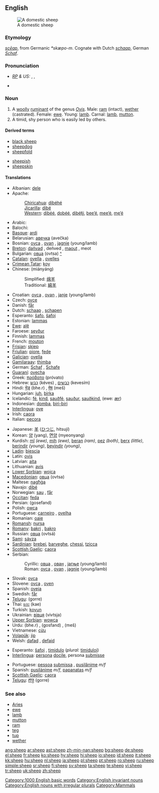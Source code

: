 {{wikipedia|dab=sheep (disambiguation)|sheep}}
==English==
[[Image:Ovis orientalis aries 'Skudde' (aka).jpg|thumb|A domestic sheep]]

===Etymology===
{{OE.}} ''[[sceap|scēap]]'', from Germanic ''*skæpo-m''.  Cognate with Dutch ''[[schaap]]'', German ''[[Schaf]]''.

===Pronunciation===
* ''[[RP]] & US:'' {{AHD|shēp}}, {{IPA|/ʃiːp/}}, {{SAMPA|/Si:p/}}
*{{audio|en-us-sheep.ogg|Audio (US)}}
*:{{IPAchar|[[Rhymes:English:-iːp|Rhymes: -iːp]]}}

===Noun===
{{wikipedia}}
{{en-noun|sheep}}

# A [[woolly]] [[ruminant]] of the genus ''[[Ovis]]''. Male: [[ram]] (intact), [[wether]] (castrated). Female: [[ewe]]. Young: [[lamb]]. Carnal: [[lamb]], [[mutton]].
# A timid, shy person who is easily led by others.

====Derived terms====
{{top2}}
*[[black sheep]]
*[[sheepdog]]
*[[sheepfold]]
{{mid2}}
*[[sheepish]]
*[[sheepskin]]
{{bottom}}

====Translations====
{{trans-top|animal}}
*Albanian: [[dele]]
*Apache:
*:[[Chiricahua]]: [[dibéhé]]
*:[[Jicarilla]]: [[dibé]]
*:[[Western Apache|Western]]: [[dibéé]], [[dobéé]], [[dibéłįį]], [[bee’é]], [[mee’é]], [[mę’é]]
*Arabic: {{ARchar|[[خروف]]}} {{IPAchar|(xarūf)}} {{m}}
*Balochi: {{ARchar|[[میش]]}} {{IPAchar|(mēš)}}
*[[Basque]]: [[ardi]]
*Belarusian: [[авечка]] (avečka) {{f}}
*Bosnian: [[ovca]] {{f}}, [[ovan]] {{m}}, [[jagnje]] {{n}} (young/lamb)
*[[Breton]]: [[dañvad]] {{m}}, deñved {{p}}, [[maout]] {{m}}, meot {{p}}
*Bulgarian: [[овца]] (ovtsa) {{f}} [[:bg:овца|^]]
*[[Catalan]]: [[ovella]] {{f}}, [[ovelles]] {{p}}
*[[Crimean Tatar]]: [[koy]]
*Chinese: (miányáng)
*:Simplified: [[绵羊]]
*:Traditional: [[綿羊]]
*Croatian: [[ovca]] {{f}}, [[ovan]] {{m}}, [[janje]] {{n}} (young/lamb)
*Czech: [[ovce]]
*Danish: [[får]] {{n}}
*Dutch: [[schaap]] {{n}}, [[schapen]] {{p}}
*Esperanto: [[ŝafo]], [[ŝafoj]] {{p}}
*Estonian: [[lammas]]
*[[Ewe]]: [[alẽ]]
*Faroese: [[seyður]]
*Finnish: [[lammas]]
*French: [[mouton]] {{m}}
*[[Frisian]]: [[skiep]]
*[[Friulian]]: [[piore]], [[fede]]
*[[Galician]]: [[ovella]]
*[[Gamilaraay]]: [[thimba]]
*German: [[Schaf]] {{n}}, [[Schafe]] {{p}}
*[[Guaraní]]: [[ovecha]]
*Greek: [[πρόβατο]] (próvato) {{n}}
*Hebrew: [[כבש|כֶּבֶשׂ]] (kéves) {{m}}, [[כבשים]] (kevesím) {{p}}
*Hindi: [[भेड़]] (bhe.r) {{f}}, [[मेष]] (meš) {{m}}
*Hungarian: [[juh]], [[birka]]
*Icelandic: [[fé]], [[kind]], [[sauðfé]], [[sauður]], [[sauðkind]], (ewe: [[ær]])
*Indonesian: [[domba]], [[biri-biri]]
*[[Interlingua]]: [[ove]]
*Irish: [[caora]]
*Italian: [[pecora]] {{f}}
{{trans-mid}}
*Japanese: [[羊]] ([[ひつじ]], hitsují)
*Korean: [[양]] (yang), [[면양]] (myeonyang)
*Kurdish: [[mî]] ''(ewe)'', [[mih]] ''(ewe)'', [[beran]] ''(ram)'', [[pez]] ''(both)'', [[berx]] ''(little)'', [[berindir]] ''(young)'', [[beyindir]] ''(young)'', {{KUchar|[[مه‌ڕ]]}}
*[[Ladin]]: [[biescia]]
*Latin: [[ovis]] {{f}}
*Latvian: [[aita]]
*Lithuanian: [[avis]]
*[[Lower Sorbian]]: [[wojca]] {{f}}
*[[Macedonian]]: [[овца]] (ovtsa) {{f}}
*Maltese: [[nagħġa]]
*Navajo: [[dibé]]
*Norwegian: [[sau]] {{m}}, [[får]] {{n}}
*[[Occitan]]: [[feda]] {{f}}
*Persian: {{FAchar|[[گوسفند]]}} (gosefand)
*Polish: [[owca]] {{f}}
*Portuguese: [[carneiro]] {{m}}, [[ovelha]] {{f}}
*Romanian: [[oaie]]
*[[Romansh]]: [[nursa]]
*[[Romany]]: [[bakri]] {{f}}, [[bakro]] {{m}}
*Russian: [[овца#Russian|овца]] (ovtsá) {{f}}
*[[Sami]]: [[sávza]]
*[[Sardinian]]: [[brebei]], [[barveghe]], [[chessi]], [[tzicca]]
*[[Scottish Gaelic]]: [[caora]] {{f}}
*Serbian:
*:Cyrillic: [[овца]] {{f}}, [[ован]] {{m}}, [[јагње]] {{n}} (young/lamb)
*:Roman: [[ovca]] {{f}}, [[ovan]] {{m}}, [[jagnje]] {{n}} (young/lamb)
*Slovak: [[ovca]] {{f}}
*Slovene: [[ovca]] {{f}}, [[oven]] {{m}}
*Spanish: [[oveja]] {{f}}
*Swedish: [[får]] {{n}}
*[[Telugu]]: {{t|te|గొర్రె}} (gorre)
*Thai: [[แกะ]] (kae)
*Turkish: [[koyun]]
*Ukrainian: [[вівця]] (vivtsja) {{f}}
*[[Upper Sorbian]]: [[wowca]] {{f}}
*Urdu: {{URchar|[[بھیڑ]]}} (bhe.r) {{f}}, {{URchar|[[گوسفند]]}} (gosfand) {{f}}, {{URchar|[[میش]]}} (meš) {{m}}
*Vietnamese: [[cừu]]
*[[Volapük]]: [[jip]]
*Welsh: [[dafad]] {{f}}, [[defaid]] {{p}}
{{trans-bottom}}

{{trans-top|shy person}}
*Esperanto: [[ŝafoj]] {{p}}, [[timidulo]] (''plural:'' [[timiduloj]])
*[[Interlingua]]: [[persona]] [[docile]], persona [[submisse]]
{{trans-mid}}
*Portuguese: [[pessoa]] [[submissa]] {{f}}, [[pusilânime]] ''m/f''
*Spanish: [[pusilánime]] ''m/f'', [[papanatas]] ''m/f''
*[[Scottish Gaelic]]: [[caora]]
*[[Telugu]]: [[గొర్రె]] (gorre)
{{trans-bottom}}

===See also===
*[[Aries]]
*[[ewe]]
*[[lamb]]
*[[mutton]]
*[[ram]]
*[[teg]]
*[[tup]]
*[[wether]]

[[Category:1000 English basic words]]
[[Category:English invariant nouns]]
[[Category:English nouns with irregular plurals]]
[[Category:Mammals]]

[[ang:sheep]]
[[ar:sheep]]
[[ast:sheep]]
[[zh-min-nan:sheep]]
[[bg:sheep]]
[[de:sheep]]
[[el:sheep]]
[[fr:sheep]]
[[ko:sheep]]
[[hy:sheep]]
[[hi:sheep]]
[[io:sheep]]
[[id:sheep]]
[[it:sheep]]
[[kk:sheep]]
[[hu:sheep]]
[[nl:sheep]]
[[ja:sheep]]
[[pl:sheep]]
[[pt:sheep]]
[[ro:sheep]]
[[ru:sheep]]
[[simple:sheep]]
[[sr:sheep]]
[[fi:sheep]]
[[sv:sheep]]
[[ta:sheep]]
[[te:sheep]]
[[vi:sheep]]
[[tr:sheep]]
[[uk:sheep]]
[[zh:sheep]]